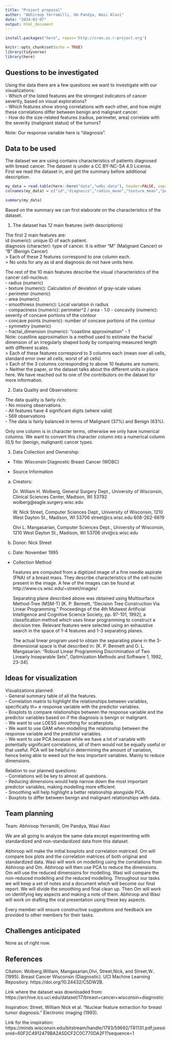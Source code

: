 ```yaml
---
title: "Project proposal"
author: "Abhiroop Yerramilli, Om Pandya, Wasi Alavi"
date: "2024-03-07"
output: html_document
---
```


```r
install.packages("here", repos='http://cran.us.r-project.org')
```

```r
knitr::opts_chunk$set(echo = TRUE)
library(tidyverse)
library(here)
```


## Questions to be investigated  

Using the data there are a few questions we want to investigate with our visualizations:  
- Which of the listed features are the strongest indicators of cancer severity, based on visual explorations?  
- Which features show strong correlations with each other, and how might these correlations differ between benign and malignant cancer.  
- How do the size-related features (radius, perimeter, area) correlate with the severity (malignant status) of the tumors?  

Note: Our response variable here is "diagnosis".  

## Data to be used  

The dataset we are using contains characteristics of patients diagnosed with breast cancer. The dataset is under a CC BY-NC-SA 4.0 License.  
First we read the dataset in, and get the summary before additional description.  

```r
my_data = read.table(here::here("data","wdbc.data"), header=FALSE, sep=",")
colnames(my_data) = c("id","diagnosis","radius_mean","texture_mean","perimeter_mean","area_mean","smoothness_mean","compactness_mean","concavity_mean","concave points_mean","symmetry_mean","fractal_dimension_mean","radius_se","texture_se","perimeter_se","area_se","smoothness_se","compactness_se","concavity_se","concave points_se","symmetry_se","fractal_dimension_se","radius_worst","texture_worst","perimeter_worst","area_worst","smoothness_worst","compactness_worst","concavity_worst","concave points_worst","symmetry_worst","fractal_dimension_worst")

summary(my_data)
```
Based on the summary we can first elaborate on the characteristics of the dataset.   

1. The dataset has 12 main features (with descriptions)

The first 2 main features are:  
id (numeric): unique ID of each patient.  
diagnosis (character): type of cancer. It is either "M" (Malignant Cancer) or "B" (Benign Cancer)  
> Each of these 2 features correspond to one column each.  
> No units for any as id and diagnosis do not have units here.  

The rest of the 10 main features describe the visual characteristics of the cancer cell-nucleus:  
  - radius (numeric)  
  - texture (numeric): Calculation of deviation of gray-scale values  
  - perimeter (numeric)  
  - area (numeric)  
  - smoothness (numeric): Local variation in radius  
  - compactness (numeric): perimeter^2 / area - 1.0 
  - concavity (numeric): severity of concave portions of the contour  
  - concave points (numeric): number of concave portions of the contour  
  - symmetry (numeric)   
  - fractal_dimension (numeric): "coastline approximation" - 1  
    Note: coastline approximation is a method used to estimate the fractal dimension of an irregularly shaped body by comparing measured length with different scales.  
> Each of these features correspond to 3 columns each (mean over all cells, standard error over all cells, worst of all cells)  
> Each of the 3 columns corresponding to above 10 features are numeric.  
> Neither the paper, or the dataset talks about the different units in place here. We have reached out to one of the contributors on the dataset for more information.  

2. Data Quality and Observations:  

The data quality is fairly rich:  
  - No missing observations.  
  - All features have 4 significant digits (where valid)  
  - 569 observations  
  - The data is fairly balanced in terms of Malignant (37%) and Benign (63%).  

Only one column is in character terms, otherwise we only have numerical columns. We want to convert this character column into a numerical column (0,1) for (benign, malignant) cancer types.  

3. Data Collection and Ownership:  

- Title: Wisconsin Diagnostic Breast Cancer (WDBC)  

- Source Information  

a) Creators:   

	Dr. William H. Wolberg, General Surgery Dept., University of
	Wisconsin,  Clinical Sciences Center, Madison, WI 53792
	wolberg@eagle.surgery.wisc.edu  

	W. Nick Street, Computer Sciences Dept., University of
	Wisconsin, 1210 West Dayton St., Madison, WI 53706
	street@cs.wisc.edu  608-262-6619  

	Olvi L. Mangasarian, Computer Sciences Dept., University of
	Wisconsin, 1210 West Dayton St., Madison, WI 53706
	olvi@cs.wisc.edu   

b) Donor: Nick Street  

c) Date: November 1995  
  
- Collection Method  

  Features are computed from a digitized image of a fine needle
	aspirate (FNA) of a breast mass.  They describe
	characteristics of the cell nuclei present in the image.
	A few of the images can be found at
	http://www.cs.wisc.edu/~street/images/  

	Separating plane described above was obtained using
	Multisurface Method-Tree (MSM-T) [K. P. Bennett, "Decision Tree
	Construction Via Linear Programming." Proceedings of the 4th
	Midwest Artificial Intelligence and Cognitive Science Society,
	pp. 97-101, 1992], a classification method which uses linear
	programming to construct a decision tree.  Relevant features
	were selected using an exhaustive search in the space of 1-4
	features and 1-3 separating planes.  

	The actual linear program used to obtain the separating plane
	in the 3-dimensional space is that described in:
	[K. P. Bennett and O. L. Mangasarian: "Robust Linear
	Programming Discrimination of Two Linearly Inseparable Sets",
	Optimization Methods and Software 1, 1992, 23-34].  

## Ideas for visualization  

Visualizations planned:  
- General summary table of all the features.  
- Correlation matrix to highlight the relationships between variables, specifically th+
e response variable with the predictor variables.  
- Boxplots to compare relationships between the response variable and the predictor variables based on if the diagnosis is benign or malignant.  
- We want to use LOESS smoothing for scatterplots.  
- We want to use GAM when modelling the relationship between the response variable and the predictor variables.  
- We want to use PCA because while we have a lot of variable with potentially significant correlations, all of them would not be equally useful or that useful. PCA will be helpful in determining the amount of variation, hence being able to weed out the less important variables. Mainly to reduce dimensions.   

Relation to our planned questions:  
- Correlations will be key to almost all questions.  
- Reducing dimensions would help narrow down the most important predictor variables, making modelling more efficient.  
- Smoothing will help highlight a better relationship alongside PCA.  
- Boxplots to differ between benign and malignant relationships with data.  

## Team planning  

Team: Abhiroop Yerramilli, Om Pandya, Wasi Alavi  

We are all going to analyze the same data except experimenting with standardized and non-standardized data from this dataset.  

Abhiroop will make the initial boxplots and correlation matriced. Om will compare box plots and the correlation matrices of both original and standardized data. Wasi will work on modelling using the correlations from Abhiroop and Om. Abhiroop will then use PCA to reduce the dimensions. Om will use the reduced dimensions for modelling. Wasi will compare the non-reduced modelling and the reduced modelling. Throughout our tasks we will keep a set of notes and a document which will become our final report. We will divide the smoothing and final clean up. Then Om will work on identifying key aspects and making a note of them. Abhiroop and Wasi will work on drafting the oral presentation using these key aspects.   

Every member will ensure constructive suggestions and feedback are provided to other members for their tasks.  

## Challenges anticipated  

None as of right now.  

## References  

Citation: Wolberg,William, Mangasarian,Olvi, Street,Nick, and Street,W.. (1995). Breast Cancer Wisconsin (Diagnostic). UCI Machine Learning Repository. https://doi.org/10.24432/C5DW2B.  

Link where the dataset was downloaded from: https://archive.ics.uci.edu/dataset/17/breast+cancer+wisconsin+diagnostic  

Inspiration: Street, William Nick et al. “Nuclear feature extraction for breast tumor diagnosis.” Electronic imaging (1993).  

Link for the inspiration: https://minds.wisconsin.edu/bitstream/handle/1793/59692/TR1131.pdf;jsessionid=60F2C4912479BA2A5DCF2C0C770DA2F1?sequence=1  


